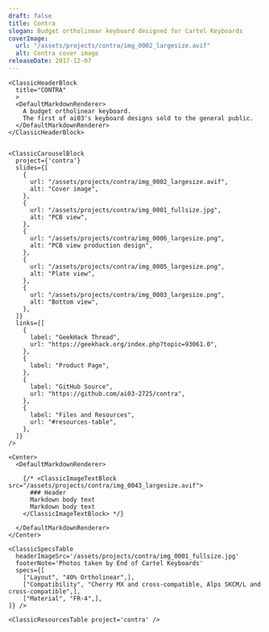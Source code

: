 ```yaml
---
draft: false
title: Contra
slogan: Budget ortholinear keyboard designed for Cartel Keyboards
coverImage:
  url: "/assets/projects/contra/img_0002_largesize.avif"
  alt: Contra cover image
releaseDate: 2017-12-07
---
```


<DefaultLayout title={frontmatter.title}>

  <ClassicBlurredHeader src={frontmatter.coverImage.url} />

  <div class="container mx-auto">

    <ClassicHeaderBlock 
      title="CONTRA"
      >
      <DefaultMarkdownRenderer>
        A budget ortholinear keyboard.  
        The first of ai03's keyboard designs sold to the general public.
      </DefaultMarkdownRenderer>
    </ClassicHeaderBlock>


    <ClassicCarouselBlock 
      project={'contra'} 
      slides={[
        {
          url: "/assets/projects/contra/img_0002_largesize.avif",
          alt: "Cover image",
        },
        {
          url: "/assets/projects/contra/img_0001_fullsize.jpg",
          alt: "PCB view",
        },
        {
          url: "/assets/projects/contra/img_0006_largesize.png",
          alt: "PCB view production design",
        },
        {
          url: "/assets/projects/contra/img_0005_largesize.png",
          alt: "Plate view",
        },
        {
          url: "/assets/projects/contra/img_0003_largesize.png",
          alt: "Bottom view",
        },
      ]} 
      links={[
        {
          label: "GeekHack Thread",
          url: "https://geekhack.org/index.php?topic=93061.0",
        },
        {
          label: "Product Page",
        },
        {
          label: "GitHub Source",
          url: "https://github.com/ai03-2725/contra",
        },
        {
          label: "Files and Resources",
          url: "#resources-table",
        },
      ]}
    />

    <Center>
      <DefaultMarkdownRenderer>

        {/* <ClassicImageTextBlock src="/assets/projects/contra/img_0043_largesize.avif">
          ### Header
          Markdown body text  
          Markdown body text  
        </ClassicImageTextBlock> */}

      </DefaultMarkdownRenderer>
    </Center>

    <ClassicSpecsTable 
      headerImageSrc='/assets/projects/contra/img_0001_fullsize.jpg' 
      footerNote='Photos taken by End of Cartel Keyboards'
      specs={[
        ["Layout", "40% Ortholinear",],
        ["Compatibility", "Cherry MX and cross-compatible, Alps SKCM/L and cross-compatible",],
        ["Material", "FR-4",],
    ]} />

    <ClassicResourcesTable project='contra' />

  </div>

</DefaultLayout>